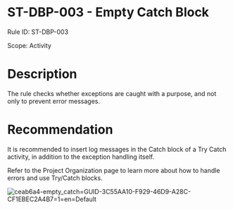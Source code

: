﻿# ST-DBP-003 - Empty Catch Block

Rule ID: ST-DBP-003

Scope: Activity

# Description

The rule checks whether exceptions are caught with a purpose, and not only to prevent error messages.

# Recommendation

It is recommended to insert log messages in the Catch block of a Try Catch activity, in addition to the exception handling itself.

Refer to the Project Organization page to learn more about how to handle errors and use Try/Catch blocks.

![ceab6a4-empty_catch=GUID-3C55AA10-F929-46D9-A28C-CF1EBEC2A4B7=1=en=Default](/images/ceab6a4-empty_catch=GUID-3C55AA10-F929-46D9-A28C-CF1EBEC2A4B7=1=en=Default.png)
